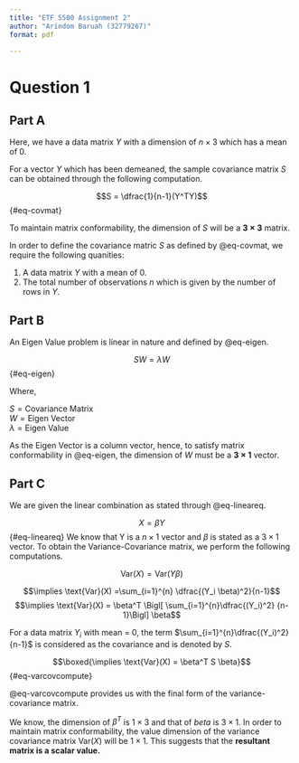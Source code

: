 ```yaml
---
title: "ETF 5500 Assignment 2"
author: "Arindom Baruah (32779267)"
format: pdf

---
```



# Question 1

## Part A

Here, we have a data matrix $Y$ with a dimension of $n \times 3$ which has a mean of 0.

For a vector $Y$ which has been demeaned, the sample covariance matrix $S$ can be obtained through the following computation.

$$S = \dfrac{1}{n-1}(Y^TY)$$ {#eq-covmat}


To maintain matrix conformability, the dimension of $S$ will be a __$3 \times 3$__ matrix.

In order to define the covariance matric $S$ as defined by @eq-covmat, we require the following quanities:

1. A data matrix $Y$ with a mean of 0.
2. The total number of observations $n$ which is given by the number of rows in $Y$.


## Part B

An Eigen Value problem is linear in nature and defined by @eq-eigen.

$$SW = \lambda W$$ {#eq-eigen}

Where,

$S = \text{Covariance Matrix}$ \
$W = \text{Eigen Vector}$ \
$\lambda = \text{Eigen Value}$ \

As the Eigen Vector is a column vector, hence, to satisfy matrix conformability in @eq-eigen, the dimension of $W$ must be a __$3 \times 1$__ vector.


## Part C

We are given the linear combination as stated through @eq-lineareq. 

$$X = \beta Y$$ {#eq-lineareq}
We know that Y is a $n \times 1$ vector and $\beta$ is stated as a $3 \times 1$ vector. To obtain the Variance-Covariance matrix, we perform the following computations.

$$\text{Var}(X) = \text{Var}(Y\beta)$$

$$\implies \text{Var}(X) =\sum_{i=1}^{n} \dfrac{(Y_i \beta)^2}{n-1}$$
$$\implies \text{Var}(X) = \beta^T \Bigl[ \sum_{i=1}^{n}\dfrac{(Y_i)^2}  {n-1}\Bigl] \beta$$

For a data matrix $Y_i$ with mean = 0, the term $\sum_{i=1}^{n}\dfrac{(Y_i)^2}  {n-1}$ is considered as the covariance and is denoted by $S$.

$$\boxed{\implies \text{Var}(X) = \beta^T S \beta}$$ {#eq-varcovcompute}


@eq-varcovcompute provides us with the final form of the variance-covariance matrix.

We know, the dimension of $\beta^T$ is $1 \times 3$ and that of $beta$ is $3 \times 1$. In order to maintain matrix conformability, the value dimension of the variance covariance matrix $\text{Var}(X)$ will be $1 \times 1$. This suggests that the __resultant matrix is a scalar value.__